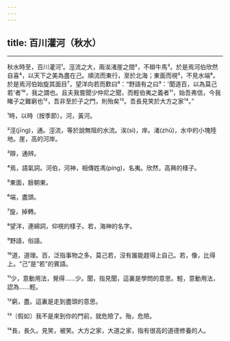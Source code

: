 ```yaml
---
---
---
```

title: 百川灌河（秋水）
---





--------------------

秋水時至，百川灌河¹。涇流之大，兩涘渚崖之間²，不辯牛馬³。於是焉河伯欣然自喜⁴，以天下之美為盡在己。順流而東行，至於北海；東面而視⁵，不見水端⁶。於是焉河伯始旋其面目⁷，望洋向若而歎曰⁸：“野語有之曰⁹：'聞道百，以為莫己若'者¹⁰，我之謂也。且夫我嘗聞少仲尼之聞，而輕伯夷之義者¹¹，始吾弗信，今我睹子之難窮也¹²，吾非至於子之門，則殆矣¹³。吾長見笑於大方之家¹⁴。”

¹時，以時（按季節）。河，黃河。

²涇(jīng)，通。涇流，等於說無阻的水流。涘(sì)，岸。渚(zhǔ)，水中的小塊陸地。崖，高的河岸。

³辯，通辨。

⁴焉，語氣詞。河伯，河神，相傳姓馮(píng)，名夷。欣然，高興的樣子。

⁵東面，臉朝東。

⁶端，盡頭。

⁷旋，掉轉。

⁸望洋，連綿詞，仰視的樣子。若，海神的名字。

⁹野語，俗語。

¹⁰道，道理。百，泛指事物之多。莫己若，沒有誰能趕得上自己。若，像，比得上。“己”是“若”的賓語。

¹¹少，意動用法，覺得......少。聞，指見聞，這裏是學問的意思。輕，意動用法，認為......輕。

¹²窮，盡。這裏是走到盡頭的意思。

¹³〔假如〕我不是來到你的門前，就危險了。殆，危險。

¹⁴長，長久。見笑，被笑。大方之家，大道之家，指有很高的道德修養的人。